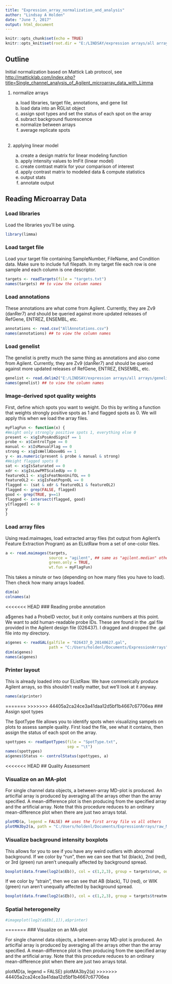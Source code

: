 ---
title: "Expression_array_normalization_and_analysis"
author: "Lindsay A Holden"
date: "June 7, 2017"
output: html_document
---

```{r setup, include=FALSE}
knitr::opts_chunk$set(echo = TRUE)
knitr::opts_knit$set(root.dir = "E:/LINDSAY/expression arrays/all arrays") ## working directory for all R chunks
```

## Outline

Initial normalization based on Mattick Lab protocol, see  
<http://matticklab.com/index.php?title=Single_channel_analysis_of_Agilent_microarray_data_with_Limma>  

1. normalize arrays  

    a) load libraries, target file, annotations, and gene list  
    b) load data into an RGList object  
    c) assign spot types and set the status of each spot on the array  
    d) subract background fluorescence  
    e) normalize between arrays  
    f) average replicate spots  
 \ 
2. applying linear model  

    a) create a design matrix for linear modeling function  
    b) apply intensity values to lmFit (linear model)  
    c) create contrast matrix for your comparison of interest  
    d) apply contrast matrix to modeled data & compute statistics  
    e) output stats  
    f) annotate output  

## Reading Microarray Data

### Load libraries

Load the libraries you'll be using.

```{r libraries}
library(limma)
```

### Load target file

Load your target file containing SampleNumber, FileName, and Condition data. Make sure to include full filepath. In my target file each row is one sample and each column is one descriptor.

```{r targets}
targets <- readTargets(file = "targets.txt")
names(targets) ## to view the column names
```

### Load annotations

These annotations are what come from Agilent. Currently, they are Zv9 (danRer7) and should be queried against more updated releases of RefGene, ENTREZ, ENSEMBL, etc.

```{r annotations}
annotations <- read.csv("AllAnnotations.csv")
names(annotations) ## to view the column names
```

### Load genelist

The genelist is pretty much the same thing as annotations and also come from Agilent. Currently, they are Zv9 (danRer7) and should be queried against more updated releases of RefGene, ENTREZ, ENSEMBL, etc. 

```{r genelist}
genelist <- read.delim2("E:/LINDSAY/expression arrays/all arrays/genelist_withcontrols.txt")
names(genelist) ## to view the column names 
```

### Image-derived spot quality weights

First, define which spots you want to weight. Do this by writing a function that weights strongly positive spots as 1 and flagged spots as 0. We will apply this when we load the array files.

```{r}
myFlagFun <- function(x) {
#Weight only strongly positive spots 1, everything else 0
present <- x$gIsPosAndSignif == 1
probe <- x$ControlType == 0
manual <- x$IsManualFlag == 0
strong <- x$gIsWellAboveBG == 1
y <- as.numeric(present & probe & manual & strong)
#Weight flagged spots 0
sat <- x$gIsSaturated == 0
xdr <- x$gIsLowPMTScaledUp == 0
featureOL1 <- x$gIsFeatNonUnifOL == 0
featureOL2 <- x$gIsFeatPopnOL == 0
flagged <- (sat & xdr & featureOL1 & featureOL2)
flagged <- grep(FALSE, flagged)
good <- grep(TRUE, y==1)
flagged <- intersect(flagged, good)
y[flagged] <- 0
y
}

```


### Load array files

Using read.maimages, load extracted array files (txt output from Agilent's Feature Extraction Program) as an EListRaw from a set of one-color files.

```{r data, results = "hide"}
a <- read.maimages(targets,
                   source = "agilent", ## same as "agilent.median" other option is "agilent.mean"
                   green.only = TRUE,
                   wt.fun = myFlagFun)
```


This takes a minute or two (depending on how many files you have to load). Then check how many arrays loaded.

```{r data dimensions}
dim(a)
colnames(a)
```

<<<<<<< HEAD
### Reading probe annotation

a$genes had a ProbeID vector, but it only contains numbers at this point. We want to add human-readable probe IDs. These are found in the .gal file provided in the Agilent design file (026437). I dragged and dropped the .gal file into my directory.

```{r}
a$genes <- readGAL(galfile = "026437_D_20140627.gal",
                   path = "C:/Users/holdenl/Documents/ExpressionArrays")
dim(a$genes)
names(a$genes)
```

### Printer layout

This is already loaded into our EListRaw. We have commerically produce Agilent arrays, so this shouldn't really matter, but we'll look at it anyway.

```{r}
names(a$printer)
```


=======
>>>>>>> 44405a2ca24ce3a41daa12d5bf1b4667c67706ea
### Assign spot types

The SpotType file allows you to identify spots when visualizing sampels on plots to assess sample quality. First load the file, see what it contains, then assign the status of each spot on the array.

```{r spottypes}
spottypes <- readSpotTypes(file = "SpotType.txt",
                           sep = "\t")
names(spottypes)
a$genes$Status <- controlStatus(spottypes, a)
```

<<<<<<< HEAD
## Quality Assessment

### Visualize on an MA-plot

For single channel data objects, a between-array MD-plot is produced. An articifial array is produced by averaging all the arrays other than the array specified. A mean-difference plot is then producing from the specified array and the artificial array. Note that this procedure reduces to an ordinary mean-difference plot when there are just two arrays total. 

```{r}
plotMD(a, legend = FALSE) ## uses the first array file vs all others
plotMA3by2(a, path = "C:/Users/holdenl/Documents/ExpressionArrays/raw_MAplots") ## all arrays individually vs all others...will take a wee bit and prints out png files
```

### Visualize background intensity boxplots

This allows for you to see if you have any weird outliers with abnormal background. If we color by "run", then we can see that 1st (black), 2nd (red), or 3rd (green) run aren't unequally affected by background spread.

```{r}
boxplot(data.frame(log2(a$Eb)), col = c(1,2,3), group = targets$run, outline = FALSE, main = "Bkgd by run", ylab = "log2 bkgd")
```

If we color by "strain", then we can see that AB (black), TU (red), or WIK (green) run aren't unequally affected by background spread.

```{r}
boxplot(data.frame(log2(a$Eb)), col = c(1,2,3), group = targets$treatment, outline = FALSE, main = "Bkgd by treatment", ylab = "log2 bkgd")
```

### Spatial heterogeneity

```{r}
#imageplot(log2(a$Eb[,1]),a$printer)
```

=======
### Visualize on an MA-plot

For single channel data objects, a between-array MD-plot is produced. An articifial array is produced by averaging all the arrays other than the array specified. A mean-difference plot is then producing from the specified array and the artificial array. Note that this procedure reduces to an ordinary mean-difference plot when there are just two arrays total.

plotMD(a, legend = FALSE)
plotMA3by2(a)
>>>>>>> 44405a2ca24ce3a41daa12d5bf1b4667c67706ea

